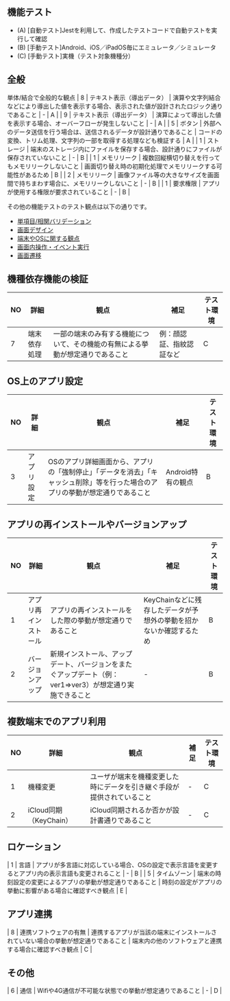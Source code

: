 ## 機能テスト

- (A) [自動テスト]Jestを利用して、作成したテストコードで自動テストを実行して確認
- (B) [手動テスト]Android、iOS／iPadOS毎にエミュレータ／シミュレータ
- (C) [手動テスト]実機（テスト対象機種分）

## 全般

単体/結合で全般的な観点
| 8 | テキスト表示（導出データ） | 演算や文字列結合などにより導出した値を表示する場合、表示された値が設計されたロジック通りであること | - | A |
| 9 | テキスト表示（導出データ） | 演算によって導出した値を表示する場合、オーバーフローが発生しないこと | - | A |
| 5 | ボタン | 外部へのデータ送信を行う場合は、送信されるデータが設計通りであること | コードの変換、トリム処理、文字列の一部を取得する処理なども検証する | A |
| 1 | ストレージ | 端末のストレージ内にファイルを保存する場合、設計通りにファイルが保存されていないこと | - | B |
| 1 | メモリリーク | 複数回縦横切り替えを行ってもメモリリークしないこと | 画面切り替え時の初期化処理でメモリリークする可能性があるため | B |
| 2 | メモリリーク | 画像ファイル等の大きなサイズを画面間で持ちまわす場合に、メモリリークしないこと | - | B |
| 1 | 要求権限 | アプリが使用する権限が要求されていること | - | B |

その他の機能テストのテスト観点は以下の通りです。
 - [単項目/相関バリデーション](function-validation-point.mdx)
 - [画面デザイン](function-design-point.mdx)
 - [端末やOSに関する観点](function-terminal-point.mdx)
 - [画面内操作・イベント実行](function-operation-point.mdx)
 - [画面遷移](function-screen-transition-point.mdx)


## 機種依存機能の検証

| NO | 詳細 | 観点 | 補足 | テスト環境 |
| --- | --- | --- | --- | --- |
| 7 | 端末依存処理 | 一部の端末のみ有する機能について、その機能の有無による挙動が想定通りであること | 例：顔認証、指紋認証など | C |

## OS上のアプリ設定

| NO | 詳細 | 観点 | 補足 | テスト環境 |
| --- | --- | --- | --- | --- |
| 3 | アプリ設定 | OSのアプリ詳細画面から、アプリの「強制停止」「データを消去」「キャッシュ削除」等を行った場合のアプリの挙動が想定通りであること | Android特有の観点 | B |

## アプリの再インストールやバージョンアップ

| NO | 詳細 | 観点 | 補足 | テスト環境 |
| --- | --- | --- | --- | --- |
| 1 | アプリ再インストール | アプリの再インストールをした際の挙動が想定通りであること | KeyChainなどに残存したデータが予想外の挙動を招かないか確認するため | B |
| 2 | バージョンアップ | 新規インストール、アップデート、バージョンをまたぐアップデート（例：ver1⇒ver3）が想定通り実施できること | - | B |

## 複数端末でのアプリ利用

| NO | 詳細 | 観点 | 補足 | テスト環境 |
| --- | --- | --- | --- | --- |
| 1 | 機種変更 | ユーザが端末を機種変更した時にデータを引き継ぐ手段が提供されていること | - | C |
| 2 | iCloud同期（KeyChain） | iCloud同期されるか否かが設計書通りであること | - | C |

## ロケーション
| 1 | 言語 | アプリが多言語に対応している場合、OSの設定で表示言語を変更するとアプリ内の表示言語も変更されること | - | B |
| 5 | タイムゾーン | 端末の時刻設定の変更によるアプリの挙動が想定通りであること | 時刻の設定がアプリの挙動に影響がある場合に確認すべき観点 | E |

## アプリ連携
| 8 | 連携ソフトウェアの有無 | 連携するアプリが当該の端末にインストールされていない場合の挙動が想定通りであること | 端末内の他のソフトウェアと連携する場合に確認すべき観点 | C |

## その他
| 6 | 通信 | Wifiや4G通信が不可能な状態での挙動が想定通りであること | - | D |


